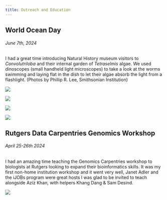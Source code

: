 ```yaml
---
title: Outreach and Education
---
```


## World Ocean Day 

###### June 7th, 2024

I had a great time introducing Natural History museum visitors to *Convolutriloba* and their internal garden of *Tetraselmis* algae. We used dinoscopes (small handheld light microscopes) to take a look at the worms swimming and laying flat in the dish to let their algae absorb the light from a flashlight. (Photos by Phillip R. Lee, Smithsonian Institution)

![](NMNH-2024-02118.jpg)

![](NMNH-2024-02119.jpg)

![](NMNH-2024-02120.jpg)

![](NMNH-2024-02122.jpg)

## Rutgers Data Carpentries Genomics Workshop 

###### April 25-26th 2024

I had an amazing time teaching the Genomics Carpentries workshop to biologists at Rutgers looking to expand their bioinformatics skills. It was my first non-home institution workshop and it went very well, Janet Adler and the iJOBs program were great hosts I was glad to be invited to teach alongside Aziz Khan, with helpers Khang Dang & Sam Desind.

![](rutgers_workshop_spring24.jpeg)
